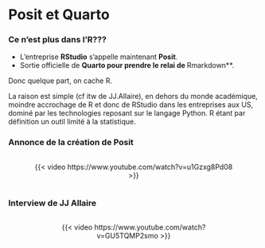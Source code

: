 
# Posit et Quarto {.unnumbered}

### Ce n'est plus dans l'R??? {.unnumbered}

  * L'entreprise **RStudio** s'appelle maintenant **Posit**.
  * Sortie officielle de **Quarto pour prendre le relai de **Rmarkdown**.

Donc quelque part, on cache R.

La raison est simple (cf itw de JJ.Allaire), en dehors du monde académique, moindre accrochage de R et donc de RStudio dans les entreprises aux US, dominé par les technologies reposant sur le langage Python. R étant par définition un outil limité à la statistique. 


### Annonce de la création de Posit  {.unnumbered}

<center>
::: {.column width=80%}
:::{.box_img}

{{< video https://www.youtube.com/watch?v=u1Gzxg8Pd08 >}}  

:::
:::
</center>

### Interview de JJ Allaire {.unnumbered}

<center>
::: {.column width=80%} 
::: {.box_img} 
::: {#fig-video} 

{{< video https://www.youtube.com/watch?v=GU5TQMP2smo >}}  
:::
:::
:::
</center>



